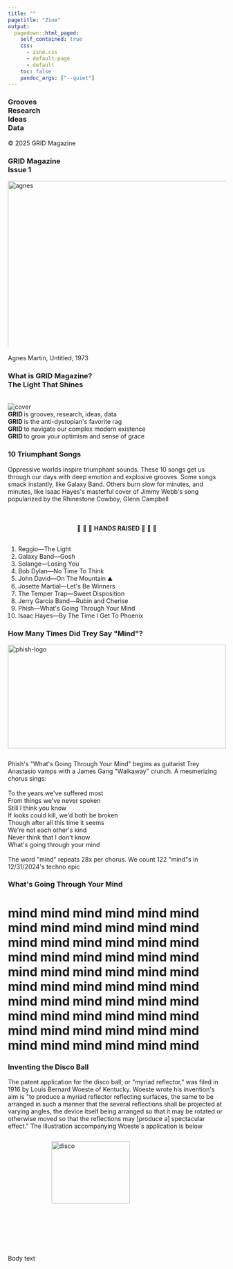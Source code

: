 ```yaml
---
title: ""
pagetitle: "Zine"
output:
  pagedown::html_paged:
    self_contained: true
    css:
      - zine.css
      - default-page
      - default
    toc: false
    pandoc_args: ["--quiet"]
---
```


<!-- Edit your panel content directly in the HTML below. You can use text and <img> tags. -->


```{=html}
<div id="sheet">
  <div class="inner">
    <!-- Top row (rotated 180°): [Page 8] [Page 1] [Page 2] [Page 3] -->

    <div class="cell rotated">
      <div class="panel">
        <h3>Grooves<br>Research<br>Ideas<br>Data</h3>
        <div class="body">&copy; 2025 GRID Magazine</div>
      </div>
    </div>

    <div class="cell rotated">
      <div class="panel">
        <h3>GRID Magazine<br>Issue 1</h3>
<img src="agnes_martin2.jpg" alt="agnes" style="width:140%;max-height:4in;object-fit:contain;display:block;margin:0.05in auto 0.1;">
        <div class="body"><br>Agnes Martin, Untitled, 1973</div>

      </div>
    </div>

    <div class="cell rotated">
      <div class="panel">
        <h3>What is GRID Magazine?<br>The Light That Shines</h3>
        <div class="body"><br><img src="cover.jpg" alt="cover"></div>
        <div class="body"><strong>GRID </strong> is grooves, research, ideas, data<br>
        <strong>GRID </strong>is the anti-dystopian's favorite rag<br><strong>GRID </strong>to navigate our complex modern existence<br><strong>GRID </strong> to grow your optimism and sense of grace</div>
        </div>
        </div>

    <div class="cell rotated">
      <div class="panel">
        <h3>10 Triumphant Songs</h3>
        <div class="body">Oppressive worlds inspire triumphant sounds. These 10 songs get us through our days with deep emotion and explosive grooves. Some songs smack instantly, like Galaxy Band. Others burn slow for minutes, and minutes, like Isaac Hayes's masterful cover of Jimmy Webb's song popularized by the Rhinestone Cowboy, Glenn Campbell<br><br><br><br> <div class="body" style="text-align:center;">
  &#x1FAA9;  &#x1FAA9;  &#x1FAA9; <strong>HANDS RAISED</strong> &#x1FAA9;  &#x1FAA9;  &#x1FAA9; <br><br>
</div> 
        <ol>
        <li>Reggio&mdash;The Light</li>
        <li>Galaxy Band&mdash;Gosh</li>
        <li>Solange&mdash;Losing You</li>
        <li>Bob Dylan&mdash;No Time To Think</li>
        <li>John David&mdash;On The Mountain &#9968;</li>
        <li>Josette Martial&mdash;Let's Be Winners</li>
        <li>The Temper Trap&mdash;Sweet Disposition</li>
        <li>Jerry Garcia Band&mdash;Rubin and Cherise</li>
        <li>Phish&mdash;What's Going Through Your Mind</li>
        <li>Isaac Hayes&mdash;By The Time I Get To Phoenix</li>
      </ol></div>
      </div>
    </div>

    <!-- Bottom row (upright): [Page 4] [Page 5] [Page 6] [Page 7] -->
    <div class="cell">
      <div class="panel">
        <h3>How Many Times Did Trey Say "Mind"?</h3>
        <div class="body"><img src="phish.jpg" alt="phish-logo"      style="width:100%;max-height:2.5in;object-fit:contain;display:block;margin:0.1in auto 0.1in;"></div>
        <br>
        <div class="body">Phish's "What's Going Through Your Mind" begins as guitarist Trey Anastasio vamps with a James Gang "Walkaway" crunch. A mesmerizing chorus sings: <br><br>To the years we've suffered most<br>From things we've never spoken<br>Still I think you know<br>If looks could kill, we'd both be broken<br>Though after all this time it seems<br>We're not each other's kind<br>Never think that I don't know<br>What's going through your mind<br><br>The word "mind" repeats 28x per chorus. We count 122 "mind"s in 12/31/2024's techno epic</div>
      </div>
    </div>

    <div class="cell">
      <div class="panel">
        <h3>What's Going Through Your Mind</h3>
        <h1>mind mind mind mind mind mind mind mind mind mind mind mind mind mind mind mind mind mind mind mind mind mind mind mind mind mind mind mind mind mind mind mind mind mind mind mind mind mind mind mind mind mind mind mind mind mind mind mind mind mind mind mind mind mind mind mind mind mind mind mind </h1>
      </div>
    </div>

    <div class="cell">
      <div class="panel">
        <h3>Inventing the Disco Ball</h3>
        <div class="body">The patent application for the disco ball, or "myriad reflector," was filed in 1916 by Louis Bernard Woeste of Kentucky. Woeste wrote his invention's aim is "to produce a myriad reflector reflecting surfaces, the same to be arranged in such a manner that the several reflections shall be projected at varying angles, the device itself being arranged so that it may be rotated or otherwise moved so that the reflections may [produce a] spectacular effect." The illustration accompanying Woeste's application is below</div>
        <div class="body"><br><img src="disco_ball.png" alt="disco"      style="width:60%;max-height:2.5in;object-fit:contain;display:block;margin:0.1in auto 0.1in;"></div>
        </div>
        </div>

    <div class="cell">
      <div class="panel">
        <h3></h3>
        <div class="body">Body text</div>
      </div>
    </div>
  </div>
</div>

```
